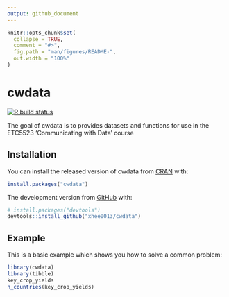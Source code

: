 ```yaml
---
output: github_document
---
```


<!-- README.md is generated from README.Rmd. Please edit that file -->

```r
knitr::opts_chunk$set(
  collapse = TRUE,
  comment = "#>",
  fig.path = "man/figures/README-",
  out.width = "100%"
)
```

# cwdata

<!-- badges: start -->
[![R build status](https://github.com/xhee0013/cwdata/workflows/R-CMD-check/badge.svg)](https://github.com/xhee0013/cwdata/actions)
<!-- badges: end -->

The goal of cwdata is to provides datasets and functions for use in the ETC5523 'Communicating with Data' course

## Installation

You can install the released version of cwdata from [CRAN](https://CRAN.R-project.org) with:

``` r
install.packages("cwdata")
```

The development version from [GitHub](https://github.com/) with:

``` r
# install.packages("devtools")
devtools::install_github("xhee0013/cwdata")
```
## Example

This is a basic example which shows you how to solve a common problem:

```r
library(cwdata)
library(tibble)
key_crop_yields
n_countries(key_crop_yields)
```
